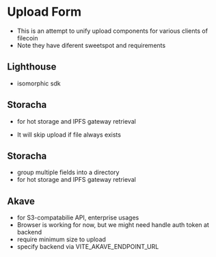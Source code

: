 
<Meta title="MDX/UploadForm" of={UploadFormStories} />

# Upload Form

- This is an attempt to unify upload components for various clients of filecoin 
- Note they have diferent sweetspot and requirements

## Lighthouse
- isomorphic sdk
<Canvas>
  <Story of={UploadFormStories.FileLighthouse} />
</Canvas>

## Storacha
- for hot storage and IPFS gateway retrieval

- It will skip upload if file always exists 

<Canvas>
  <Story of={UploadFormStories.FileStoracha} />
</Canvas>


## Storacha
- group multiple fields into a directory 
- for hot storage and IPFS gateway retrieval
<Canvas>
  <Story of={UploadFormStories.MultifieldStoracha} />
</Canvas>


## Akave
- for S3-compatabilie API, enterprise usages
- Browser is working for now, but we might need handle auth token at backend
- require minimum size to upload
- specify backend via VITE_AKAVE_ENDPOINT_URL

<Canvas>
  <Story of={UploadFormStories.TextAkave} />
</Canvas>
